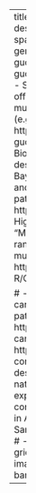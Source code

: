 ---
title: "Software"
listing:
  contents:
    - title: "tpSVG"
      description: "R package to model gene expression of spatially resolved transcriptomics data using generalized geo-additive models."
      path: https://boyi-guo.com/tpSVG/
      image: https://boyi-guo.com/tpSVG/logo.png
      categories:
        - Bioconductor
        - SRT
    - title: "escheR"
      description: "R package built off of ggplot2 and the Gestalt principles to visualize multi-dimensional data in the 2D space (e.g. embedding or spatial visualizations)."
      path: https://boyi-guo.com/escheR/
      image: https://boyi-guo.com/escheR/logo.png
      categories:
        - Bioconductor
        - SRT
        - Visualization
    - title: "BHAM"
      description: "Software R package to build scalable Bayesian hierarchical additive models using spike-and-slab  priors for high-dimensional data analysis."
      path: /https://boyi-guo.com/BHAM/
      # image: https://boyi-guo.com/tpSVG/logo.png
      categories:
        - High-dimensional
        - Spike&Slab LASSO
    - title: "MOTE.RF"
      description: "Software R package to build random forests algorithm to infer treatment effect for multivariate outcome"
      path: https://github.com/boyiguo1/MOTE.RF
      categories:
        - R/C++
        - Random Forests
        - Treatment effect
        
    # - title: "Keep your receipts"
    #   subtitle: " How early-career statisticians can navigate conferences"
    #   path: https://magazine.amstat.org/blog/2022/07/01/early-career-navigate-conferences/
    #   image: https://magazine.amstat.org/wp-content/themes/arthemia/images/logo.png
    #   description: "For early-career statisticians, attending national conferences can be an overwhelming experience. We offer some transparency on the conferences’ hidden curriculum.Previously Published in AMSTATNEWS"
    #   author: "Boyi Guo, Sarah Samorodnitsky"
    #   date: "2022-07-01"
    #   categories:
    #     - mentoring
    #     - academic
  # sort: "date desc"
  type: grid
  categories: true
  sort-ui: false
  filter-ui: false
  image-height: 3.5in
page-layout: full
title-block-banner: true
---